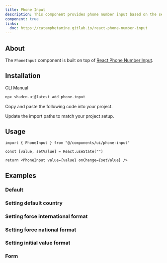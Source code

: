 ```yaml
---
title: Phone Input
description: This component provides phone number input based on the selected country.
component: true
links:
  doc: https://catamphetamine.gitlab.io/react-phone-number-input
---
```


<ComponentPreview
  name="phone-input-demo"
  className="[&_phone-input]:max-w-xs"
/>

## About

The `PhoneInput` component is built on top of [React Phone Number Input](https://catamphetamine.gitlab.io/react-phone-number-input).

## Installation

<Tabs defaultValue="cli">

<TabsList>
  <TabsTrigger value="cli">CLI</TabsTrigger>
  <TabsTrigger value="manual">Manual</TabsTrigger>
</TabsList>
<TabsContent value="cli">

```bash
npx shadcn-ui@latest add phone-input
```

</TabsContent>

<TabsContent value="manual">

<Steps>

<Step>Copy and paste the following code into your project.</Step>

<ComponentSource name="phone-input" />

<Step>Update the import paths to match your project setup.</Step>

</Steps>

</TabsContent>

</Tabs>

## Usage

```tsx
import { PhoneInput } from "@/components/ui/phone-input"
```

```tsx
const [value, setValue] = React.useState("")

return <PhoneInput value={value} onChange={setValue} />
```

## Examples

### Default

<ComponentPreview
  name="phone-input-demo"
  className="[&_phone-input]:max-w-xs"
/>

### Setting default country

<ComponentPreview
  name="phone-input-default"
  className="[&_phone-input]:max-w-xs"
/>

### Setting force international format

<ComponentPreview
  name="phone-input-international"
  className="[&_phone-input]:max-w-xs"
/>

### Setting force national format

<ComponentPreview
  name="phone-input-national"
  className="[&_phone-input]:max-w-xs"
/>

### Setting initial value format

<ComponentPreview
  name="phone-input-initial"
  className="[&_phone-input]:max-w-xs"
/>

### Form

<ComponentPreview name="phone-input-form" />

